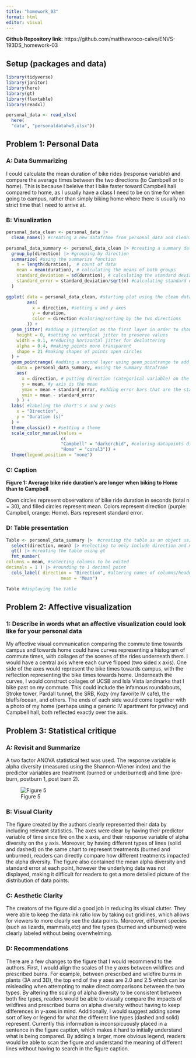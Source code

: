 ```yaml
---
title: "homework_03"
format: html
editor: visual
---
```


**Github Repository link:** https://github.com/matthewroco-calvo/ENVS-193DS_homework-03

## Setup (packages and data)

```r

library(tidyverse)
library(janitor)
library(here)
library(gt)
library(flextable)
library(readxl)

personal_data <- read_xlsx(
  here(
  "data", "personaldatahw3.xlsx"))

```

## Problem 1: Personal Data

### A: Data Summarizing

I could calculate the mean duration of bike rides (response variable) and compare the average times between the two directions (to Cambpell or to home). This is because I beleive that I bike faster toward Campbell hall compared to home, as I usually have a class I need to be on time for when going to campus, rather than simply biking home where there is usually no strict time that I need to arrive at.

### B: Visualization

```r

personal_data_clean <- personal_data |> 
  clean_names() #creating a new dataframe from personal_data and cleaning column names for ease of use

personal_data_summary <- personal_data_clean |> #creating a summary dataframe using the cleaned up data
  group_by(direction) |> #grouping by direction
  summarize( #using the summarize function 
    n = length(duration),  # count of data
    mean = mean(duration), # calculating the means of both groups
    standard_deviation = sd(duration), # calculating the standard deviations
    standard_error = standard_deviation/sqrt(n) #calculating standard error using the formula
  ) 

ggplot( data = personal_data_clean, #starting plot using the clean dataframe
        aes(
          x = direction, #setting x and y axes
          y = duration,
          color = direction #coloring/sorting by the two directions
        )) +
  geom_jitter( #adding a jitterplot as the first layer in order to show the underlying data
    height = 0, #setting no vertical jitter to preserve values
    width = 0.1, #reducing horizontal jitter for decluttering
    alpha = 0.4, #making points more transparent
    shape = 21 #making shapes of points open circles
  ) +
  geom_pointrange( #adding a second layer using geom_pointrange to add mean and SE bars
    data = personal_data_summary, #using the summary dataframe
    aes(
      x = direction, # putting direction (categorical variable) on the x axis
      y = mean, #y axis is the mean
      ymax = mean + standard_error, #adding error bars that are the standard error
      ymin = mean - standard_error
    ) ) +
  labs( #labeling the chart's x and y axis 
    x = "Direction", 
    y = "Duration (s)"
  ) +
  theme_classic() + #setting a theme
  scale_color_manual(values =
                     c(
                     "Campbell" = "darkorchid", #coloring datapoints differently
                     "Home" = "coral3")) +
  theme(legend.position = "none")


```

### C: Caption

**Figure 1: Average bike ride duration's are longer when biking to Home than to Campbell**

Open circles represent observations of bike ride duration in seconds (total n = 30), and filled circles represent mean. Colors represent direction (purple: Campbell, orange: Home). Bars represent standard error.

### D: Table presentation

```r

Table <- personal_data_summary |>  #creating the table as an object using summary data frame
  select(direction, mean) |> #selecting to only include direction and mean
  gt() |> #creating the table using gt 
  fmt_number(
columns = mean, #selecting columns to be edited
decimals = 1 ) |> #rounding to 1 decimal point
  cols_label( direction = "Direction", #altering names of columns/header to be capatialized and readable
                     mean = "Mean") 

Table #displaying the table

```

## Problem 2: Affective visualization

### 1: Describe in words what an affective visualization could look like for your personal data

My affective visual communication comparing the commute time towards campus and towards home could have curves representing a histogram of commute times, with collages of the scenes of the rides underneath them. I would have a central axis where each curve flipped (two sided x axis). One side of the axes would represent the bike times towards campus, with the reflection representing the bike times towards home. Underneath the curves, I would construct collages of UCSB and Isla Vista landmarks that I bike past on my commute. This could include the infamous roundabouts, Stroke tower, Pardall tunnel, the SRB, Kozy (my favorite IV cafe), the bluffs/ocean, and others. The ends of each side would come together with a photo of my home (perhaps using a generic IV apartment for privacy) and Campbell hall, both reflected exactly over the axis.


## Problem 3: Statistical critique

### A: Revisit and Summarize

A two factor ANOVA statistical test was used. The response variable is alpha diversity (measured using the Shannon-Wiener index) and the predictor variables are treatment (burned or underburned) and time (pre-burn, postburn 1, post burn 2).

![Figure 5](figure5-193ds.png)

### B: Visual Clarity

The figure created by the authors clearly represented their data by including relevant statistics. The axes were clear by having their predictor variable of time since fire on the x axis, and their response variable of alpha diversity on the y axis. Moreover, by having different types of lines (solid and dashed) on the same chart to represent treatments (burned and unburned), readers can directly compare how different treatments impacted the alpha diversity. The figure also contained the mean alpha diversity and standard error at each point, however the underlying data was not displayed, making it difficult for readers to get a more detailed picture of the distribution of data points.

### C: Aesthetic Clarity

The creators of the figure did a good job in reducing its visual clutter. They were able to keep the data:ink ratio low by taking out gridlines, which allows for viewers to more clearly see the data points. Moreover, different species (such as lizards, mammals,etc) and fire types (burned and unburned) were clearly labeled without being overwhelming.

### D: Recommendations

There are a few changes to the figure that I would recommend to the authors. First, I would align the scales of the y axes between wildfires and prescribed burns. For example, between prescribed and wildfire burns in plants (3A and 3D), the top end of the y axes are 2.0 and 2.5 which can be misleading when attempting to make direct comparisons between the two types. By altering the scaling of alpha diversity to be consistent between both fire types, readers would be able to visually compare the impacts of wildfires and prescribed burns on alpha diversity without having to keep differences in y-axes in mind. Additionally, I would suggest adding some sort of key or legend for what the different line types (dashed and solid) represent. Currently this information is inconspicuously placed in a sentence in the figure caption, which makes it hard to initially understand what is being compared. By adding a larger, more obvious legend, readers would be able to scan the figure and understand the meaning of different lines without having to search in the figure caption.
